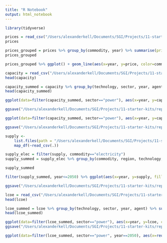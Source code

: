 ```yaml
---
title: "R Notebook"
output: html_notebook
---
```




```r
library(tidyverse)
```

```r

prices = read_csv("/Users/alexanderkell/Documents/SGI/Projects/11-starter-kits/data/processed/starter-kits/Kenya/Results/MCAPrices.csv")
prices
```

```r
prices_grouped = prices %>% group_by(commodity, year) %>% summarise(price = mean(prices))
prices_grouped
```

```r
prices_grouped %>% ggplot() + geom_line(aes(x=year, y=price, color=commodity)) + theme_bw()

```

```r

capacity = read_csv("/Users/alexanderkell/Documents/SGI/Projects/11-starter-kits/data/processed/starter-kits/Kenya/Results/MCACapacity.csv")
head(capacity)
```


```r
capacity_summed = capacity %>% group_by(technology, sector, year, agent) %>% summarise(capacity=sum(capacity))
head(capacity_summed)
```

```r
ggplot(data=filter(capacity_summed, sector=="power"), aes(x=year, y=capacity, color=technology, linetype=agent)) + geom_line() + theme_classic()

ggsave("/Users/alexanderkell/Documents/SGI/Projects/11-starter-kits/reports/figures/capacity_line_graph.pdf")

```


```r

ggplot(data=filter(capacity_summed, sector=="power"), aes(x=year, y=capacity, fill=technology)) + geom_bar(stat='identity', colour="black") + facet_grid(cols=vars(agent)) + theme_classic()

ggsave("/Users/alexanderkell/Documents/SGI/Projects/11-starter-kits/reports/figures/capacity.pdf")
```

```r
supply <-
    list.files(path = "/Users/alexanderkell/Documents/SGI/Projects/11-starter-kits/data/processed/starter-kits/Kenya/Results/Power/Supply/", pattern = "*.csv", full.names = T) %>% 
    map_df(~read_csv(.))

supply_elec = filter(supply, commodity=="electricity")
supply_summed = supply_elec %>% group_by(commodity, region, technology, year) %>% summarise(supply = sum(supply))
```

```r
supply_summed
```

```r
filter(supply_summed, year<=2050) %>% ggplot(aes(x=year, y=supply, fill=technology)) + geom_bar(stat='identity', colour="black") + theme_classic()

ggsave("/Users/alexanderkell/Documents/SGI/Projects/11-starter-kits/reports/figures/supply.pdf")
```

```r
lcoe = read_csv("/Users/alexanderkell/Documents/SGI/Projects/11-starter-kits/data/processed/starter-kits/Kenya/Results/MCAMetric_Lcoe.csv")
head(lcoe)
```
```r
lcoe_summed = lcoe %>% group_by(technology, sector, year, agent) %>% summarise(lcoe=mean(LCOE))
head(lcoe_summed)
```
```r
ggplot(data=filter(lcoe_summed, sector=="power"), aes(x=year, y=lcoe, color=technology)) + geom_line() + theme_classic()
ggsave("/Users/alexanderkell/Documents/SGI/Projects/11-starter-kits/reports/figures/lcoe_line_graph.pdf")
```



```r
ggplot(data=filter(lcoe_summed, sector=="power", year==2050), aes(x=reorder(technology, lcoe), y=lcoe, fill=technology)) + geom_col() + theme_classic() + theme(axis.text.x = element_text(angle = 90, vjust = 0.5, hjust=1))
```